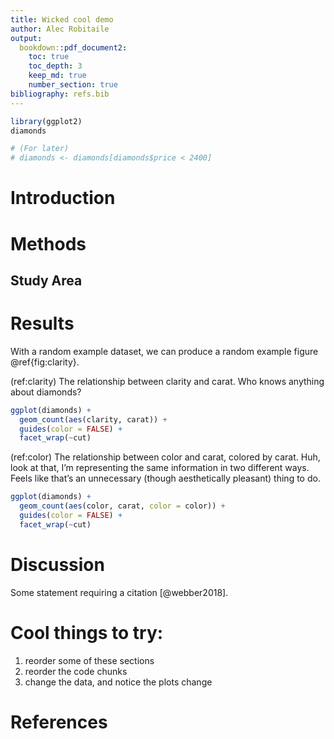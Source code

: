 ```yaml
---
title: Wicked cool demo
author: Alec Robitaile
output: 
  bookdown::pdf_document2:
    toc: true
    toc_depth: 3
    keep_md: true
    number_section: true
bibliography: refs.bib
---
```



\newpage

```r
library(ggplot2)
diamonds

# (For later)
# diamonds <- diamonds[diamonds$price < 2400]
```
# Introduction



# Methods

## Study Area

<!--
![](www.some-study-area-pic.jpg)

-->

# Results

With a random example dataset, we can produce a random example figure \@ref{fig:clarity}. 

(ref:clarity) The relationship between clarity and carat. Who knows anything about diamonds?

```r
ggplot(diamonds) + 
  geom_count(aes(clarity, carat)) +
  guides(color = FALSE) + 
  facet_wrap(~cut)
```

(ref:color) The relationship between color and carat, colored by carat. Huh, look at that, I'm representing the same information in two different ways. Feels like that's an unnecessary (though aesthetically pleasant) thing to do. 

```r
ggplot(diamonds) + 
  geom_count(aes(color, carat, color = color)) +
  guides(color = FALSE) + 
  facet_wrap(~cut)
```

# Discussion

Some statement requiring a citation [@webber2018]. 


# Cool things to try:

1. reorder some of these sections
1. reorder the code chunks
1. change the data, and notice the plots change

\newpage 

# References